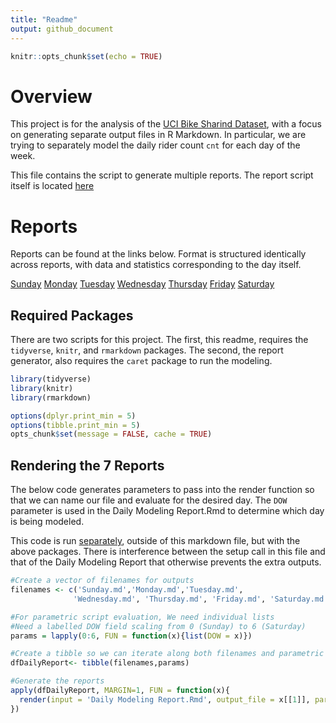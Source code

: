 ```yaml
---
title: "Readme"
output: github_document
---
```


```r
knitr::opts_chunk$set(echo = TRUE)
```

# Overview  
This project is for the analysis of the [UCI Bike Sharind Dataset](https://archive.ics.uci.edu/ml/datasets/Bike+Sharing+Dataset), with a focus on generating separate output files in R Markdown.  In particular, we are trying to separately model the daily rider count `cnt` for each day of the week.  

This file contains the script to generate multiple reports.  The report script itself is located [here](Daily Modeling Report.Rmd)

# Reports  

Reports can be found at the links below.  Format is structured identically across reports, with data and statistics corresponding to the day itself.  

[Sunday](Sunday.md)
[Monday](Monday.md)
[Tuesday](Tuesday.md)
[Wednesday](Wednesday.md)
[Thursday](Thursday.md)
[Friday](Friday.md)
[Saturday](Saturday.md)


## Required Packages  

There are two scripts for this project.  The first, this readme, requires the `tidyverse`, `knitr`, and `rmarkdown` packages.  The second, the report generator, also requires the `caret` package to run the modeling.

```r
library(tidyverse)
library(knitr)
library(rmarkdown)

options(dplyr.print_min = 5)
options(tibble.print_min = 5)
opts_chunk$set(message = FALSE, cache = TRUE)
```

## Rendering the 7 Reports  
The below code generates parameters to pass into the render function so that we can name our file and evaluate for the desired day.  The `DOW` parameter is used in the Daily Modeling Report.Rmd to determine which day is being modeled.  

This code is run [separately](Render Script.R), outside of this markdown file, but with the above packages.  There is interference between the setup call in this file and that of the Daily Modeling Report that otherwise prevents the extra outputs.

```r
#Create a vector of filenames for outputs
filenames <- c('Sunday.md','Monday.md','Tuesday.md', 
              'Wednesday.md', 'Thursday.md', 'Friday.md', 'Saturday.md')

#For parametric script evaluation, We need individual lists
#Need a labelled DOW field scaling from 0 (Sunday) to 6 (Saturday)
params = lapply(0:6, FUN = function(x){list(DOW = x)})

#Create a tibble so we can iterate along both filenames and parametric values together.
dfDailyReport<- tibble(filenames,params)

#Generate the reports
apply(dfDailyReport, MARGIN=1, FUN = function(x){
  render(input = 'Daily Modeling Report.Rmd', output_file = x[[1]], params = x[[2]])
})



```